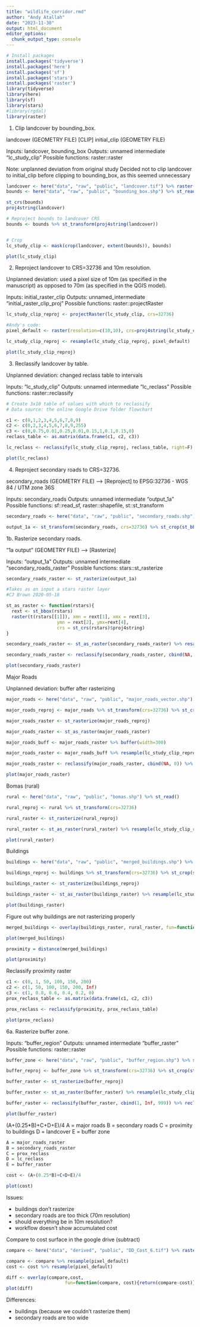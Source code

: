 ```yaml
---
title: "wildlife_corridor.rmd"
author: "Andy Atallah"
date: "2023-11-30"
output: html_document
editor_options: 
  chunk_output_type: console
---
```


```r
# Install packages
install.packages('tidyverse')
install.packages('here')
install.packages('sf')
install.packages('stars')
install.packages('raster')
library(tidyverse)
library(here)
library(sf)
library(stars)
#library(rgdal)
library(raster)
```


1. Clip landcover by bounding_box.

landcover (GEOMETRY FILE) [CLIP] initial_clip (GEOMETRY FILE)

Inputs: landcover, bounding_box
Outputs: unnamed intermediate "lc_study_clip"
Possible functions: raster::raster

Note: unplanned deviation from original study
Decided not to clip landcover to initial_clip before clipping to bounding_box, as this seemed unnecessary

```r
landcover <- here("data", "raw", "public", "landcover.tif") %>% raster()
bounds <- here("data", "raw", "public", "bounding_box.shp") %>% st_read()

st_crs(bounds)
proj4string(landcover)

# Reproject bounds to landcover CRS
bounds <- bounds %>% st_transform(proj4string(landcover))


# Crop
lc_study_clip <- mask(crop(landcover, extent(bounds)), bounds)

```

```r
plot(lc_study_clip)
```

2. Reproject landcover to CRS=32736 and 10m resolution.

Unplanned deviation: used a pixel size of 10m (as specified in the manuscript) as opposed to 70m (as specified in the QGIS model).

Inputs: initial_raster_clip
Outputs: unnamed_intermediate "initial_raster_clip_proj"
Possible functions: raster::projectRaster
```r

lc_study_clip_reproj <- projectRaster(lc_study_clip, crs=32736)

#Andy's code:
pixel_default <- raster(resolution=c(10,10), crs=proj4string(lc_study_clip_reproj), ext=extent(lc_study_clip_reproj))

lc_study_clip_reproj <- resample(lc_study_clip_reproj, pixel_default)

```

```r
plot(lc_study_clip_reproj)
```

3. Reclassify landcover by table.

Unplanned deviation: changed reclass table to intervals

Inputs: "lc_study_clip"
Outputs: unnamed intermediate "lc_reclass"
Possible functions: raster::reclassify
```r
# Create 3x10 table of values with which to reclassify
# Data source: the online Google Drive folder flowchart

c1 <- c(0,1,2,3,4,5,6,7,8,9)
c2 <- c(0,2,3,4,5,6,7,8,9,255)
c3 <- c(0,0.75,0.01,0.25,0.01,0.15,1,0.1,0.15,0)
reclass_table <- as.matrix(data.frame(c1, c2, c3))

lc_reclass <- reclassify(lc_study_clip_reproj, reclass_table, right=F)
```

```r
plot(lc_reclass)
```


4. Reproject secondary roads to CRS=32736.

secondary_roads (GEOMETRY FILE) --> [Reproject] to EPSG:32736 - WGS 84 / UTM zone 36S

Inputs: secondary_roads
Outputs: unnamed intermediate "output_1a"
Possible functions: sf::read_sf, raster::shapefile, st::st_transform
```r
secondary_roads <- here("data", "raw", "public", "secondary_roads.shp") %>% st_read()

output_1a <- st_transform(secondary_roads, crs=32736) %>% st_crop(st_bbox(lc_study_clip_reproj))
```

1b. Rasterize secondary roads.

"1a output" (GEOMETRY FILE) --> [Rasterize]

Inputs: "output_1a"
Outputs: unnamed intermediate "secondary_roads_raster"
Possible functions: stars::st_rasterize
```r
secondary_roads_raster <- st_rasterize(output_1a)

#Takes as an input a stars raster layer
#CJ Brown 2020-05-18

st_as_raster <- function(rstars){
  rext <- st_bbox(rstars)
  raster(t(rstars[[1]]), xmn = rext[1], xmx = rext[3],
                   ymn = rext[2], ymx=rext[4],
                   crs = st_crs(rstars)$proj4string)
}

secondary_roads_raster <- st_as_raster(secondary_roads_raster) %>% resample(lc_study_clip_reproj)

secondary_roads_raster <- reclassify(secondary_roads_raster, cbind(NA, 0)) %>% reclassify(cbind(1, Inf, 1))

```

```r

plot(secondary_roads_raster)

```

Major Roads

Unplanned deviation: buffer after rasterizing

```r
major_roads <- here("data", "raw", "public", "major_roads_vector.shp") %>% st_read()

major_roads_reproj <- major_roads %>% st_transform(crs=32736) %>% st_crop(st_bbox(lc_study_clip_reproj))

major_roads_raster <- st_rasterize(major_roads_reproj)

major_roads_raster <- st_as_raster(major_roads_raster)

major_roads_buff <- major_roads_raster %>% buffer(width=300)

major_roads_raster <- major_roads_buff %>% resample(lc_study_clip_reproj)

major_roads_raster <- reclassify(major_roads_raster, cbind(NA, 0)) %>% reclassify(cbind(1, Inf, 1))

```

```r
plot(major_roads_raster)

```

Bomas (rural)

```r
rural <- here("data", "raw", "public", "bomas.shp") %>% st_read()

rural_reproj <- rural %>% st_transform(crs=32736)

rural_raster <- st_rasterize(rural_reproj)

rural_raster <- st_as_raster(rural_raster) %>% resample(lc_study_clip_reproj) %>% setExtent(extent(lc_study_clip_reproj))

```

```r
plot(rural_raster)

```

Buildings

```r
buildings <- here("data", "raw", "public", "merged_buildings.shp") %>% st_read()

buildings_reproj <- buildings %>% st_transform(crs=32736) %>% st_crop(st_bbox(lc_study_clip_reproj))

buildings_raster <- st_rasterize(buildings_reproj)

buildings_raster <- st_as_raster(buildings_raster) %>% resample(lc_study_clip_reproj)

```

```r
plot(buildings_raster)

```

Figure out why buildings are not rasterizing properly

```r

merged_buildings <- overlay(buildings_raster, rural_raster, fun=function(x,y){return(x | y)}) %>% reclassify(cbind(1, Inf, 1))

```

```r
plot(merged_buildings)

```


```r
proximity = distance(merged_buildings)

plot(proximity)

```

Reclassify proximity raster

```r
c1 <- c(0, 1, 50, 100, 150, 200)
c2 <- c(1, 50, 100, 150, 200, Inf)
c3 <- c(1, 0.8, 0.6, 0.4, 0.2, 0)
prox_reclass_table <- as.matrix(data.frame(c1, c2, c3))

prox_reclass <- reclassify(proximity, prox_reclass_table)
```

```r
plot(prox_reclass)

```


6a. Rasterize buffer zone.

Inputs: "buffer_region"
Outputs: unnamed intermediate "buffer_raster"
Possible functions: raster::raster
```r
buffer_zone <- here("data", "raw", "public", "buffer_region.shp") %>% st_read()

buffer_reproj <- buffer_zone %>% st_transform(crs=32736) %>% st_crop(st_bbox(lc_study_clip_reproj))

buffer_raster <- st_rasterize(buffer_reproj)

buffer_raster <- st_as_raster(buffer_raster) %>% resample(lc_study_clip_reproj)

buffer_raster <- reclassify(buffer_raster, cbind(1, Inf, 999)) %>% reclassify(cbind(NA, 0))

plot(buffer_raster)

```

(A+(0.25*B)+C+D+E)/4
A = major roads
B = secondary roads
C = proximity to buildings
D = landcover
E = buffer zone

```r
A = major_roads_raster
B = secondary_roads_raster
C = prox_reclass
D = lc_reclass
E = buffer_raster

cost <- (A+(0.25*B)+C+D+E)/4

plot(cost)

```

Issues:

- buildings don't rasterize
- secondary roads are too thick (70m resolution)
- should everything be in 10m resolution?
- workflow doesn't show accumulated cost

Compare to cost surface in the google drive (subtract)

```r
compare <- here("data", "derived", "public", "DD_Cost_6.tif") %>% raster()

compare <- compare %>% resample(pixel_default)
cost <- cost %>% resample(pixel_default)

diff <- overlay(compare,cost,
                      fun=function(compare, cost){return(compare-cost)}, filename="difference")
plot(diff)
```

Differences:

- buildings (because we couldn't rasterize them)
- secondary roads are too wide
